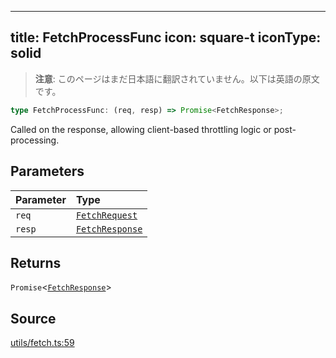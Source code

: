 <!-- AUTO-GENERATED-CONTENT:START (ENGLISH-COPY) -->
---
title: FetchProcessFunc
icon: square-t
iconType: solid
---

> **注意**: このページはまだ日本語に翻訳されていません。以下は英語の原文です。

```ts
type FetchProcessFunc: (req, resp) => Promise<FetchResponse>;
```

Called on the response, allowing client-based throttling logic or post-processing.

## Parameters

| Parameter | Type |
| :------ | :------ |
| `req` | [`FetchRequest`](/jp/sdk/content/classes/FetchRequest) |
| `resp` | [`FetchResponse`](/jp/sdk/content/classes/FetchResponse) |

## Returns

`Promise`\<[`FetchResponse`](/jp/sdk/content/classes/FetchResponse)\>

## Source

[utils/fetch.ts:59](https://github.com/dominant-strategies/quais.js/blob/c1c12d43f9d34c6baad2b0542bd6d0acd6fefcbf/src/utils/fetch.ts#L59)

